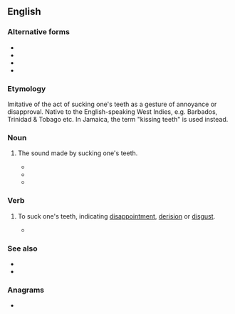 ==English==

===Alternative forms===
* {{alter|en|stewps}}
* {{alter|en|chupes|chupse|cheups}}
* {{alter|en|stoops}}
* {{alter|en|steupse}}

===Etymology===
Imitative of the act of sucking one's teeth as a gesture of annoyance or disapproval. Native to the English-speaking West Indies, e.g. Barbados, Trinidad & Tobago etc. In Jamaica, the term "kissing teeth" is used instead.

===Noun===
{{en-noun}}

# {{lb|en|West Indies|dialect|onomatopoeia}} The sound made by sucking one's teeth.
#* {{quote-book|en|year=2003 |title=The Swinging Bridge |author=Ramabai Espinet |page=45 |ISBN=|passage=A loud '''steups''' followed. }}
#* {{quote-book|en|year=2004 |title=Crossroads of Dream|author=Anson Gonzalez |page=57 |ISBN=|passage=He thought he heard a loud '''steups''' somewhere from the dark.}}
#* {{quote-book|en|year=2006|title=Jouvert|author=Joy Mahabir |page=78 |ISBN=|passage=When my mother heard this she let out a loud '''steups''' but said nothing.}}

===Verb===
{{en-verb}}

# {{lb|en|West Indies|Jamaica|dialect|onomatopoeia}} To suck one's teeth, indicating [[disappointment]], [[derision]] or [[disgust]].
#* {{quote-book|en|year=2022|author=Ayanna Lloyd Banwo|title=When We Were Birds|publisher=Hamish Hamilton|page=104|passage=‘Here?’ Petronella '''steups'''. ‘Where you think here is?’}}

===See also===
* {{l|en|hiss}}
* {{l|en|shush}}

===Anagrams===
* {{anagrams|en|a=epsstu|set-ups|sets up|setups|stupes|upsets}}